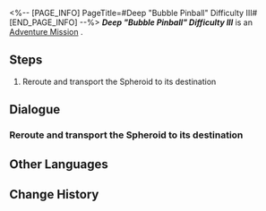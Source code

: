 <%-- [PAGE_INFO]
PageTitle=#Deep "Bubble Pinball" Difficulty III#
[END_PAGE_INFO] --%>
{{Stub|Dialogue, characters, and location(s)}}
{{Mission Infobox
|id            = 8020216
|title         = 
|image         = Mission Deep "Bubble Pinball" Difficulty III.png
|type          = Adventure
|event_name    = 
|chapter       = 
|requirements  = 
|summary       = <!--official mission summary from Fate's Atlas-->
|characters    = <!--characters that appear in this mission-->
|startLocation = <!--location as it intially appears on the mission screen-->
|world         = <!--i.e. Penacony-->
|area          = <!--i.e. A Child's Dream-->
|prev          = 
|next          = 
|exp           = 
|credits       = 
|stellarJade   = 
|other         = 
}}
'''''Deep "Bubble Pinball" Difficulty III''''' is an [[Adventure Mission]]<!--in [world]-->.

==Steps==
# Reroute and transport the Spheroid to its destination

<!--
==Gameplay Notes==

--><!--
==Trial Character==

-->
==Dialogue==
{{Stub Dialogue}}
===Reroute and transport the Spheroid to its destination===
{{Mission Description|type=adventure|location=<!--to be added-->|The prison wardens have destroyed the Spheroid lane. You have to manually reroute the course to repair the lanes, or you'll never be able to reunite with your companions.}}
{{Dialogue Start}}
:{{tx}}
{{Dialogue End}}

==Other Languages==
{{Other Languages
|en   = Deep "Bubble Pinball" Difficulty III
|zhs  = 深层「气泡弹珠」难度III
|zht  = 深層「氣泡彈珠」難度III
|ja   = 表層夢境「バブルピンボール」難易度III
|ko   = 깊은 층 「버블 핀볼」 난이도 III
|es   = Burbupinball profundo, dificultad III
|fr   = Profondeurs : « Flipper à bulles » difficulté III
|ru   = Нижний мир: Сферомёт III
|th   = "พินบอลหรรษา" ชั้นลึก ระดับความยาก III
|vi   = "Bi Bong Bóng" Tầng Sâu - Độ Khó III
|de   = Tief „Flipperkugel“ Schwierigkeitsgrad III
|id   = "Pinball Gelembung" yang Dalam: Tingkat Kesulitan III
|pt   = "Pinball de Bolha" Profundo Dificuldade III
}}

==Change History==
{{Change History|2.0}}

